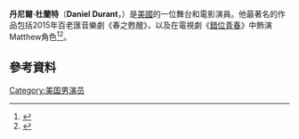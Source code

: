 {{Expand language|1=en|time=2021-09-12T11:55:00+00:00}}
{{Infobox person
|name = 丹尼爾·杜蘭特
|native_name = Daniel Durant
|birth_date = {{Birth date and age|1989|12|24|}}
|birth_place = [[底特律|底特律]]
|home_town = [[杜魯斯|杜魯斯]]
}}
'''丹尼爾·杜蘭特'''（'''Daniel Durant'''，{{bd|1989年|12月24日}}）是[[美國|美國]]的一位舞台和電影演員。他最著名的作品包括2015年百老匯音樂劇《春之甦醒》，以及在電視劇《[[錯位青春|錯位青春]]》中飾演Matthew角色<ref>{{Cite web|title = Daniel Durant|url = http://www.imdb.com/name/nm3310289/|website = IMDb|access-date = 2016-01-11|archive-date = 2017-05-25|archive-url = https://web.archive.org/web/20170525100242/http://www.imdb.com/name/nm3310289/|dead-url = no}}</ref><ref>{{Cite web|title = Daniel Durant Theatre Credits|url = http://www.broadwayworld.com/people/Daniel-Durant/|website = www.broadwayworld.com|access-date = 2016-01-11|archive-date = 2019-12-20|archive-url = https://web.archive.org/web/20191220045627/https://www.broadwayworld.com/people/Daniel-Durant/|dead-url = no}}</ref>。
==參考資料==
{{reflist}}

[[Category:美国男演员|Category:美国男演员]]
{{US-bio-stub}}